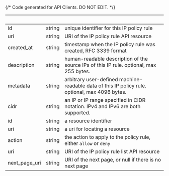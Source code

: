 {/* Code generated for API Clients. DO NOT EDIT. */}

| &nbsp;        | &nbsp; | &nbsp;                                                                                         |
| ------------- | ------ | ---------------------------------------------------------------------------------------------- |
| id            | string | unique identifier for this IP policy rule                                                      |
| uri           | string | URI of the IP policy rule API resource                                                         |
| created_at    | string | timestamp when the IP policy rule was created, RFC 3339 format                                 |
| description   | string | human-readable description of the source IPs of this IP rule. optional, max 255 bytes.         |
| metadata      | string | arbitrary user-defined machine-readable data of this IP policy rule. optional, max 4096 bytes. |
| cidr          | string | an IP or IP range specified in CIDR notation. IPv4 and IPv6 are both supported.                |
| id            | string | a resource identifier                                                                          |
| uri           | string | a uri for locating a resource                                                                  |
| action        | string | the action to apply to the policy rule, either `allow` or `deny`                               |
| uri           | string | URI of the IP policy rule list API resource                                                    |
| next_page_uri | string | URI of the next page, or null if there is no next page                                         |
